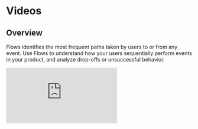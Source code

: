 # Videos

## Overview
Flows identifies the most frequent paths taken by users to or from any event. Use Flows to understand how your users sequentially perform events in your product, and analyze drop-offs or unsuccessful behavior.


<p style={{ position: 'relative', paddingBottom: '56.25%', height: 0, overflow: 'hidden' }}>
  <iframe src="https://www.loom.com/embed/2dc0c322fd2d4000a4507a1a9c8d6fa7" frameBorder="0" style={{ position: 'absolute', top: 0, left: 0, width: '100%', height: '100%' }} allowFullScreen></iframe>
</p>
